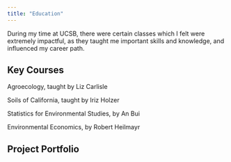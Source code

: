 ```yaml
---
title: "Education"
---
```


During my time at UCSB, there were certain classes which I felt were extremely impactful, as they taught me important skills and knowledge, and influenced my career path.

## Key Courses

Agroecology, taught by Liz Carlisle

Soils of California, taught by Iriz Holzer

Statistics for Environmental Studies, by An Bui

Environmental Economics, by Robert Heilmayr

## Project Portfolio
